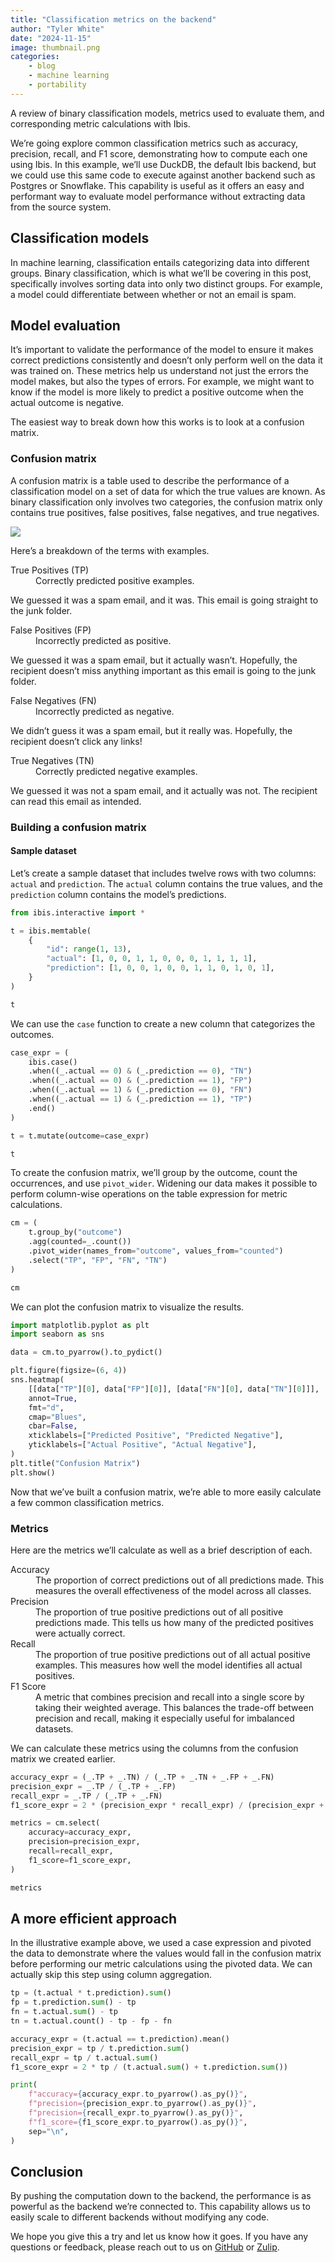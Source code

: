 ```yaml
---
title: "Classification metrics on the backend"
author: "Tyler White"
date: "2024-11-15"
image: thumbnail.png
categories:
    - blog
    - machine learning
    - portability
---
```


A review of binary classification models, metrics used to evaluate them, and
corresponding metric calculations with Ibis.

We're going explore common classification metrics such as accuracy, precision, recall,
and F1 score, demonstrating how to compute each one using Ibis. In this example, we'll
use DuckDB, the default Ibis backend, but we could use this same code to execute
against another backend such as Postgres or Snowflake. This capability is useful as it
offers an easy and performant way to evaluate model performance without extracting data
from the source system.

## Classification models

In machine learning, classification entails categorizing data into different groups.
Binary classification, which is what we'll be covering in this post, specifically
involves sorting data into only two distinct groups. For example, a model could
differentiate between whether or not an email is spam.

## Model evaluation

It's important to validate the performance of the model to ensure it makes correct
predictions consistently and doesn’t only perform well on the data it was trained on.
These metrics help us understand not just the errors the model makes, but also the
types of errors. For example, we might want to know if the model is more likely to
predict a positive outcome when the actual outcome is negative.

The easiest way to break down how this works is to look at a confusion matrix.

### Confusion matrix

A confusion matrix is a table used to describe the performance of a classification
model on a set of data for which the true values are known. As binary classification
only involves two categories, the confusion matrix only contains true positives, false
positives, false negatives, and true negatives.

![](confusion_matrix.png)

Here's a breakdown of the terms with examples.

True Positives (TP)
: Correctly predicted positive examples.

We guessed it was a spam email, and it was. This email is going straight to the junk
folder.

False Positives (FP)
: Incorrectly predicted as positive.

We guessed it was a spam email, but it actually wasn’t. Hopefully, the recipient
doesn’t miss anything important as this email is going to the junk folder.

False Negatives (FN)
: Incorrectly predicted as negative.

We didn't guess it was a spam email, but it really was. Hopefully, the recipient
doesn’t click any links!

True Negatives (TN)
: Correctly predicted negative examples.

We guessed it was not a spam email, and it actually was not. The recipient can read
this email as intended.

### Building a confusion matrix

#### Sample dataset

Let's create a sample dataset that includes twelve rows with two columns: `actual` and
`prediction`. The `actual` column contains the true values, and the `prediction` column
contains the model's predictions.

```python

from ibis.interactive import *

t = ibis.memtable(
    {
        "id": range(1, 13),
        "actual": [1, 0, 0, 1, 1, 0, 0, 0, 1, 1, 1, 1],
        "prediction": [1, 0, 0, 1, 0, 0, 1, 1, 0, 1, 0, 1],
    }
)

t
```

We can use the `case` function to create a new column that categorizes the outcomes.

```python

case_expr = (
    ibis.case()
    .when((_.actual == 0) & (_.prediction == 0), "TN")
    .when((_.actual == 0) & (_.prediction == 1), "FP")
    .when((_.actual == 1) & (_.prediction == 0), "FN")
    .when((_.actual == 1) & (_.prediction == 1), "TP")
    .end()
)

t = t.mutate(outcome=case_expr)

t
```

To create the confusion matrix, we'll group by the outcome, count the occurrences, and
use `pivot_wider`. Widening our data makes it possible to perform column-wise
operations on the table expression for metric calculations.

```python

cm = (
    t.group_by("outcome")
    .agg(counted=_.count())
    .pivot_wider(names_from="outcome", values_from="counted")
    .select("TP", "FP", "FN", "TN")
)

cm
```

We can plot the confusion matrix to visualize the results.

```python
import matplotlib.pyplot as plt
import seaborn as sns

data = cm.to_pyarrow().to_pydict()

plt.figure(figsize=(6, 4))
sns.heatmap(
    [[data["TP"][0], data["FP"][0]], [data["FN"][0], data["TN"][0]]],
    annot=True,
    fmt="d",
    cmap="Blues",
    cbar=False,
    xticklabels=["Predicted Positive", "Predicted Negative"],
    yticklabels=["Actual Positive", "Actual Negative"],
)
plt.title("Confusion Matrix")
plt.show()
```

Now that we've built a confusion matrix, we're able to more easily calculate a few
common classification metrics.

### Metrics

Here are the metrics we'll calculate as well as a brief description of each.

Accuracy
: The proportion of correct predictions out of all predictions made. This measures the
overall effectiveness of the model across all classes.

Precision
: The proportion of true positive predictions out of all positive predictions made.
This tells us how many of the predicted positives were actually correct.

Recall
: The proportion of true positive predictions out of all actual positive examples. This
measures how well the model identifies all actual positives.

F1 Score
: A metric that combines precision and recall into a single score by taking their
weighted average. This balances the trade-off between precision and recall, making it
especially useful for imbalanced datasets.

We can calculate these metrics using the columns from the confusion matrix we created
earlier.

```python

accuracy_expr = (_.TP + _.TN) / (_.TP + _.TN + _.FP + _.FN)
precision_expr = _.TP / (_.TP + _.FP)
recall_expr = _.TP / (_.TP + _.FN)
f1_score_expr = 2 * (precision_expr * recall_expr) / (precision_expr + recall_expr)

metrics = cm.select(
    accuracy=accuracy_expr,
    precision=precision_expr,
    recall=recall_expr,
    f1_score=f1_score_expr,
)

metrics
```

## A more efficient approach

In the illustrative example above, we used a case expression and pivoted the data to
demonstrate where the values would fall in the confusion matrix before performing our
metric calculations using the pivoted data. We can actually skip this step using column
aggregation.

```python
tp = (t.actual * t.prediction).sum()
fp = t.prediction.sum() - tp
fn = t.actual.sum() - tp
tn = t.actual.count() - tp - fp - fn

accuracy_expr = (t.actual == t.prediction).mean()
precision_expr = tp / t.prediction.sum()
recall_expr = tp / t.actual.sum()
f1_score_expr = 2 * tp / (t.actual.sum() + t.prediction.sum())

print(
    f"accuracy={accuracy_expr.to_pyarrow().as_py()}",
    f"precision={precision_expr.to_pyarrow().as_py()}",
    f"precision={recall_expr.to_pyarrow().as_py()}",
    f"f1_score={f1_score_expr.to_pyarrow().as_py()}",
    sep="\n",
)
```

## Conclusion

By pushing the computation down to the backend, the performance is as powerful as the
backend we're connected to. This capability allows us to easily scale to different
backends without modifying any code.

We hope you give this a try and let us know how it goes. If you have any questions or
feedback, please reach out to us on [GitHub](https://github.com/ibis-project) or
[Zulip](https://ibis-project.zulipchat.com/).
